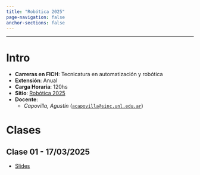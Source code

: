 ```yaml
---
title: "Robótica 2025"
page-navigation: false
anchor-sections: false
---
```


---

# Intro

- **Carreras en FICH**: Tecnicatura en automatización y robótica
- **Extensión**: Anual
- **Carga Horaria**: 120hs
- **Sitio**: [Robótica 2025](https://acapovilla.github.io/robotica-2025/)
- **Docente**:
    - *Capovilla, Agustín* ([`acapovilla@sinc.unl.edu.ar`](mailto:acapovilla@sinc.unl.edu.ar))

<!-- # Régimen de aprobación y promoción -->

<!-- # Programa -->

# Clases

## Clase 01 - 17/03/2025
- [Slides](clase-01/clase-01.qmd)

<!-- # Bibliografía -->

<!-- # Material de estudio -->

